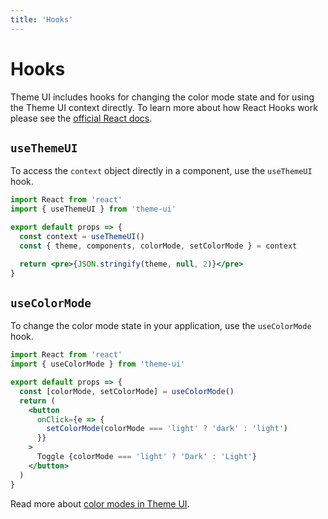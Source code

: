 ```yaml
---
title: 'Hooks'
---
```




# Hooks

Theme UI includes hooks for changing the color mode state and for using the Theme UI context directly.
To learn more about how React Hooks work please see the [official React docs](https://reactjs.org/docs/hooks-intro.html).

## `useThemeUI`

To access the `context` object directly in a component, use the `useThemeUI` hook.

```jsx
import React from 'react'
import { useThemeUI } from 'theme-ui'

export default props => {
  const context = useThemeUI()
  const { theme, components, colorMode, setColorMode } = context

  return <pre>{JSON.stringify(theme, null, 2)}</pre>
}
```

## `useColorMode`

To change the color mode state in your application, use the `useColorMode` hook.

```jsx
import React from 'react'
import { useColorMode } from 'theme-ui'

export default props => {
  const [colorMode, setColorMode] = useColorMode()
  return (
    <button
      onClick={e => {
        setColorMode(colorMode === 'light' ? 'dark' : 'light')
      }}
    >
      Toggle {colorMode === 'light' ? 'Dark' : 'Light'}
    </button>
  )
}
```

Read more about [color modes in Theme UI](/color-modes).
